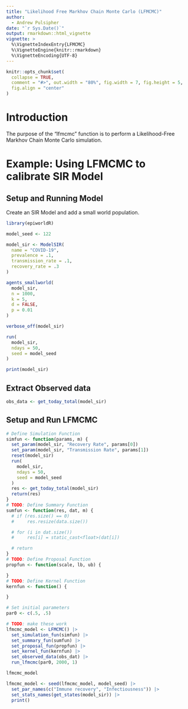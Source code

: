 ```yaml
---
title: "Likelihood Free Markhov Chain Monte Carlo (LFMCMC)"
author:
  - Andrew Pulsipher
date: "`r Sys.Date()`"
output: rmarkdown::html_vignette
vignette: >
  %\VignetteIndexEntry{LFMCMC}
  %\VignetteEngine{knitr::rmarkdown}
  %\VignetteEncoding{UTF-8}
---
```

```r
knitr::opts_chunk$set(
  collapse = TRUE,
  comment = "#>", out.width = "80%", fig.width = 7, fig.height = 5,
  fig.align = "center"
)
```
# Introduction
The purpose of the "lfmcmc" function is to perform a Likelihood-Free Markhov Chain Monte Carlo simulation.

# Example: Using LFMCMC to calibrate SIR Model

## Setup and Running Model
Create an SIR Model and add a small world population.
```r
library(epiworldR)

model_seed <- 122

model_sir <- ModelSIR(
  name = "COVID-19",
  prevalence = .1,
  transmission_rate = .1,
  recovery_rate = .3
)

agents_smallworld(
  model_sir,
  n = 1000,
  k = 5,
  d = FALSE,
  p = 0.01
)

verbose_off(model_sir)

run(
  model_sir,
  ndays = 50,
  seed = model_seed
)

print(model_sir)
```

## Extract Observed data
```r
obs_data <- get_today_total(model_sir)
```

## Setup and Run LFMCMC
```r
# Define Simulation Function
simfun <- function(params, m) {
  set_param(model_sir, "Recovery Rate", params[0])
  set_param(model_sir, "Transmission Rate", params[1])
  reset(model_sir)
  run(
    model_sir,
    ndays = 50,
    seed = model_seed
  )
  res <- get_today_total(model_sir)
  return(res)
}
# TODO: Define Summary Function
sumfun <- function(res, dat, m) {
  # if (res.size() == 0)
  #     res.resize(data.size())

  # for (i in dat.size())
  #     res[i] = static_cast<float>(dat[i])

  # return
}
# TODO: Define Proposal Function
propfun <- function(scale, lb, ub) {

}
# TODO: Define Kernel Function
kernfun <- function() {

}

# Set initial parameters
par0 <- c(.5, .5)

# TODO: make these work
lfmcmc_model <- LFMCMC() |>
  set_simulation_fun(simfun) |>
  set_summary_fun(sumfun) |>
  set_proposal_fun(propfun) |>
  set_kernel_fun(kernfun) |>
  set_observed_data(obs_dat) |>
  run_lfmcmc(par0, 2000, 1)

lfmcmc_model

lfmcmc_model <- seed(lfmcmc_model, model_seed) |>
  set_par_names(c("Immune recovery", "Infectiousness")) |>
  set_stats_names(get_states(model_sir)) |>
  print()
```
